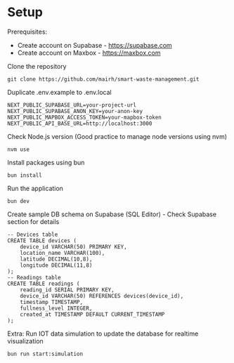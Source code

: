 # Setup

Prerequisites:

- Create account on Supabase - https://supabase.com
- Create account on Maxbox - https://maxbox.com

Clone the repository

```text copy
git clone https://github.com/mairh/smart-waste-management.git
```

Duplicate .env.example to .env.local

```text copy
NEXT_PUBLIC_SUPABASE_URL=your-project-url
NEXT_PUBLIC_SUPABASE_ANON_KEY=your-anon-key
NEXT_PUBLIC_MAPBOX_ACCESS_TOKEN=your-mapbox-token
NEXT_PUBLIC_API_BASE_URL=http://localhost:3000
```

Check Node.js version (Good practice to manage node versions using nvm)

```text copy
nvm use
```

Install packages using bun

```text copy
bun install
```

Run the application

```text copy
bun dev
```

Create sample DB schema on Supabase (SQL Editor) - Check Supabase section for details

```text copy
-- Devices table
CREATE TABLE devices (
    device_id VARCHAR(50) PRIMARY KEY,
    location_name VARCHAR(100),
    latitude DECIMAL(10,8),
    longitude DECIMAL(11,8)
);
-- Readings table
CREATE TABLE readings (
    reading_id SERIAL PRIMARY KEY,
    device_id VARCHAR(50) REFERENCES devices(device_id),
    timestamp TIMESTAMP,
    fullness_level INTEGER,
    created_at TIMESTAMP DEFAULT CURRENT_TIMESTAMP
);
```

Extra: Run IOT data simulation to update the database for realtime visualization

```text copy
bun run start:simulation
```